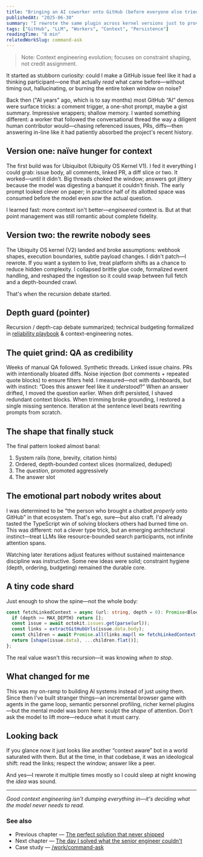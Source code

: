 ```yaml
---
title: "Bringing an AI coworker onto GitHub (before everyone else tried)"
publishedAt: "2025-06-30"
summary: "I rewrote the same plugin across kernel versions just to prove a GitHub thread could think in context—long before 'context engineering' became a buzzword."
tags: ["GitHub", "LLM", "Workers", "Context", "Persistence"]
readingTime: "8 min"
relatedWorkSlug: command-ask
---
```


> Note: Context engineering evolution; focuses on constraint shaping, not credit assignment.

It started as stubborn curiosity: could I make a GitHub issue feel like it had a thinking participant—one that actually *read* what came before—without timing out, hallucinating, or burning the entire token window on noise?

Back then ("AI years" ago, which is to say months) most GitHub “AI” demos were surface tricks: a comment trigger, a one-shot prompt, maybe a gist summary. Impressive wrappers; shallow memory. I wanted something different: a worker that followed the conversational thread the way a diligent human contributor would—chasing referenced issues, PRs, diffs—then answering in-line like it had patiently absorbed the project's recent history.

## Version one: naïve hunger for context
The first build was for Ubiquibot (Ubiquity OS Kernel V1). I fed it everything I could grab: issue body, all comments, linked PR, a diff slice or two. It worked—until it didn't. Big threads choked the window; answers got jittery because the model was digesting a banquet it couldn't finish. The early prompt looked clever on paper; in practice half of its allotted space was consumed before the model even *saw* the actual question.

I learned fast: more context isn't better—*engineered* context is. But at that point management was still romantic about complete fidelity.

## Version two: the rewrite nobody sees
The Ubiquity OS kernel (V2) landed and broke assumptions: webhook shapes, execution boundaries, subtle payload changes. I didn't patch—I rewrote. If you want a system to live, treat platform shifts as a chance to reduce hidden complexity. I collapsed brittle glue code, formalized event handling, and reshaped the ingestion so it could swap between full fetch and a depth-bounded crawl.

That's when the recursion debate started.

## Depth guard (pointer)
Recursion / depth-cap debate summarized; technical budgeting formalized in [reliability playbook](/writing/reliability-playbook) & context-engineering notes.

## The quiet grind: QA as credibility
Weeks of manual QA followed. Synthetic threads. Linked issue chains. PRs with intentionally bloated diffs. Noise injection (bot comments + repeated quote blocks) to ensure filters held. I measured—not with dashboards, but with instinct: “Does this answer feel like it *understood*?” When an answer drifted, I moved the question earlier. When drift persisted, I shaved redundant context blocks. When trimming broke grounding, I restored a single missing sentence. Iteration at the sentence level beats rewriting prompts from scratch.

## The shape that finally stuck
The final pattern looked almost banal:
1. System rails (tone, brevity, citation hints)
2. Ordered, depth-bounded context slices (normalized, deduped)
3. The *question*, promoted aggressively
4. The answer slot

## The emotional part nobody writes about
I was determined to be “the person who brought a chatbot *properly* onto GitHub” in that ecosystem. That's ego, sure—but also craft. I'd already tasted the TypeScript win of solving blockers others had burned time on. This was different: not a clever type trick, but an emerging architectural instinct—treat LLMs like resource-bounded search participants, not infinite attention spans.

Watching later iterations adjust features without sustained maintenance discipline was instructive. Some new ideas were solid; constraint hygiene (depth, ordering, budgeting) remained the durable core.

## A tiny code shard
Just enough to show the spine—not the whole body:

```ts
const fetchLinkedContext = async (url: string, depth = 0): Promise<Block[]> => {
  if (depth >= MAX_DEPTH) return [];
  const issue = await octokit.issues.get(parse(url));
  const links = extractGitHubUrls(issue.data.body);
  const children = await Promise.all(links.map(l => fetchLinkedContext(l, depth + 1)));
  return [shape(issue.data), ...children.flat()];
};
```

The real value wasn't this recursion—it was knowing *when to stop*.

## What changed for me
This was my on-ramp to building AI systems instead of just *using* them. Since then I've built stranger things—an incremental browser game with agents in the game loop, semantic personnel profiling, richer kernel plugins—but the mental model was born here: sculpt the *shape* of attention. Don't ask the model to lift more—reduce what it must carry.

## Looking back
If you glance now it just looks like another “context aware” bot in a world saturated with them. But at the time, in that codebase, it was an ideological shift: read the links; respect the window; answer like a peer.

And yes—I rewrote it multiple times mostly so I could sleep at night knowing the *idea* was sound.

---

*Good context engineering isn't dumping everything in—it's deciding what the model never needs to read.*

### See also
- Previous chapter — [The perfect solution that never shipped](/writing/gasless-onboarding)
- Next chapter — [The day I solved what the senior engineer couldn't](/writing/type-safe-webhook-events)
- Case study — [/work/command-ask](/work/command-ask)




